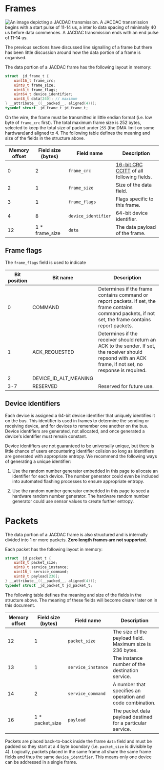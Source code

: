 # Frames

![An image depicting a JACDAC transmission. A JACDAC transmission begins with a start pulse of 11-14 us, a inter lo data spacing of minimally 40 us before data commences. A JACDAC transmission ends with an end pulse of 11-14 us.](./images/jacdac-activity.png)

The previous sections have discussed line signalling of a frame but there has been little discussion around how the data portion of a frame is organised.

The data portion of a JACDAC frame has the following layout in memory:

```c
struct _jd_frame_t {
    uint16_t frame_crc;
    uint8_t frame_size;
    uint8_t frame_flags;
    uint64_t device_identifier;
    uint8_t data[240]; // maximum
} __attribute__((__packed__, aligned(4)));
typedef struct _jd_frame_t jd_frame_t;
```

On the wire, the frame must be transmitted in little endian format (i.e. low byte of `frame_crc` first). The total maximum frame size is 252 bytes, selected to keep the total size of packet under `255` (the DMA limit on some hardware)and aligned to 4. The following table defines the meaning and size of the fields in the structure above.

| Memory offset | Field size (bytes) 	| Field name 	| Description  	|
|--------|------------	|-------------	|----------	|
| 0 | 2          	|`frame_crc`	| [16-bit CRC CCITT](https://en.wikipedia.org/wiki/Cyclic_redundancy_check) of all following fields. |
| 2 | 1          	|`frame_size`	| Size of the data field.	|
| 3 | 1          	|`frame_flags`	| Flags specific to this frame.	|
| 4 | 8          	|`device_identifier`	| 64-bit device identifier.	|
| 12 | 1 * frame_size   	|`data`	| The data payload of the frame.	|

## Frame flags

The `frame_flags` field is used to indicate

| Bit position | Bit name 	| Description 	|
|--------|------------	|-------------
| 0 | COMMAND	| Determines if the frame contains command or report packets. If set, the frame contains command packets, if not set, the frame contains report packets. 	|
| 1 | ACK_REQUESTED	| Determines if the receiver should return an ACK to the sender. If set, the receiver should repsond with an ACK frame, if not set, no response is required. 	|
| 2 | DEVICE_ID_ALT_MEANING	|  	|
| 3-7 | RESERVED	| Reserved for future use.	|

## Device identifiers

Each device is assigned a 64-bit device identifier that uniquely identifies it on the bus. This identifier is used in frames to determine the sending or receiving device, and for devices to remember one another on the bus. Device identifiers are generated, not allocated, and once generated a device's identifier must remain constant.

Device identifiers are not guaranteed to be universally unique, but there is little chance of users encountering identifier colision so long as identifiers are generated with appropriate entropy. We recommend the following ways of generating a unique identifier:

1. Use the random number generator embedded in this page to allocate an identifier for each device. The number generator could even be included into automated flashing processes to ensure appropriate entropy.

2. Use the random number generator embedded in this page to seed a hardware random number generator. The hardware random number generator could use sensor values to create further entropy.


# Packets

The data portion of a JACDAC frame is also structured and is internally divided into 1 or more packets. __Zero length frames are not supported__.

Each packet has the following layout in memory:

```c
struct _jd_packet_t {
    uint8_t packet_size;
    uint8_t service_instance;
    uint16_t service_command;
    uint8_t payload[236];
} __attribute__((__packed__, aligned(4)));
typedef struct _jd_packet_t jd_packet_t;
```

The following table defines the meaning and size of the fields in the structure above. The meaning of these fields will become clearer later on in this document.

| Memory offset | Field size (bytes) 	| Field name 	| Description  	|
|--------|------------	|-------------	|----------	|
| 12 | 1	|`packet_size`	| The size of the payload field. Maximum size is 236 bytes. |
| 13 | 1	|`service_instance`	| The instance number of the destination service.	|
| 14 | 2	|`service_command`	| A number that specifies an operation and code combination.	|
| 16 | 1 * packet_size	|`payload`	| The packet data payload destined for a particular service.	|

Packets are placed back-to-back inside the frame `data` field and must be padded so they start at a 4 byte boundary (i.e. `packet_size` is divisible by 4). Logically, packets placed in the same frame all share the same frame fields and thus the same `device_identifier`. This means only one device can be addressed in a single frame.